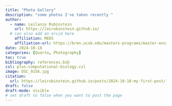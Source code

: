 ```yaml
---
title: "Photo Gallery"
description: "some photos I've taken recently "
author:
  - name: Leilanie Rubinstein
    url: https://leirubinstein.github.io/
  # can also add an orcid here
    affiliation: MEDS
    affiliation-url: https://bren.ucsb.edu/masters-programs/master-environmental-data-science/academics-meds-program
date: 2024-10-18
categories: [Quarto, Photography]
toc: true
bibliography: references.bib
csl: plos-computational-biology.csl
image: DSC_9156.jpg
citation:
  url: https://leirubinstein.github.io/posts/2024-10-18-my-first-post/
draft: false
draft-mode: visible
# set draft to false when you want to post the page
---
```


